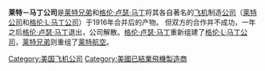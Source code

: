 '''莱特－马丁公司'''是[[莱特兄弟|莱特兄弟]]和[[格伦·卢瑟·马丁|格伦·卢瑟·马丁]]将其各自著名的[[飞机|飞机]]制造[[公司|公司]]（[[莱特公司|莱特公司]]和[[格伦·L·马丁公司|格伦·L·马丁公司]]）于1916年合并后的产物。 但双方的合作并不成功，一年之后[[格伦·卢瑟·马丁|格伦·卢瑟·马丁]]退出，公司解散。[[格伦·卢瑟·马丁|格伦·卢瑟·马丁]]重新组建了[[格伦·L·马丁公司|格伦·L·马丁公司]]，[[莱特兄弟|莱特兄弟]]则重组了[[莱特航空|莱特航空]]。
{{s-start}}
{{succession box 
|before=[[萊特公司|萊特公司]]<br>Wright Company
|title=萊特－馬丁公司<br>Wright-Martin
|years=1916-1919
|after=[[萊特航空|萊特航空]]<br>Wright Aeronautical}}
{{s-end}}
[[Category:美国飞机公司|Category:美国飞机公司]]
[[Category:美國已結業飛機製造商|Category:美國已結業飛機製造商]]